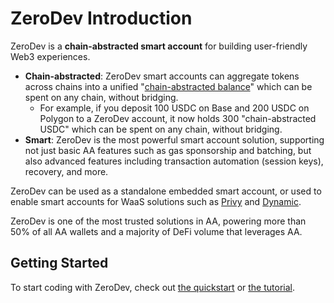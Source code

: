 # ZeroDev Introduction

ZeroDev is a **chain-abstracted smart account** for building user-friendly Web3 experiences.

- **Chain-abstracted**: ZeroDev smart accounts can aggregate tokens across chains into a unified "[chain-abstracted balance](/sdk/v5_3_x/advanced/chain-abstraction)" which can be spent on any chain, without bridging.
  - For example, if you deposit 100 USDC on Base and 200 USDC on Polygon to a ZeroDev account, it now holds 300 "chain-abstracted USDC" which can be spent on any chain, without bridging.
- **Smart**: ZeroDev is the most powerful smart account solution, supporting not just basic AA features such as gas sponsorship and batching, but also advanced features including transaction automation (session keys), recovery, and more.

ZeroDev can be used as a standalone embedded smart account, or used to enable smart accounts for WaaS solutions such as [Privy](/sdk/v5_3_x/signers/privy) and [Dynamic](/sdk/v5_3_x/signers/dynamic).

ZeroDev is one of the most trusted solutions in AA, powering more than 50% of all AA wallets and a majority of DeFi volume that leverages AA.

## Getting Started

To start coding with ZeroDev, check out [the quickstart](/sdk/v5_3_x/getting-started/quickstart) or [the tutorial](/sdk/v5_3_x/getting-started/tutorial).
